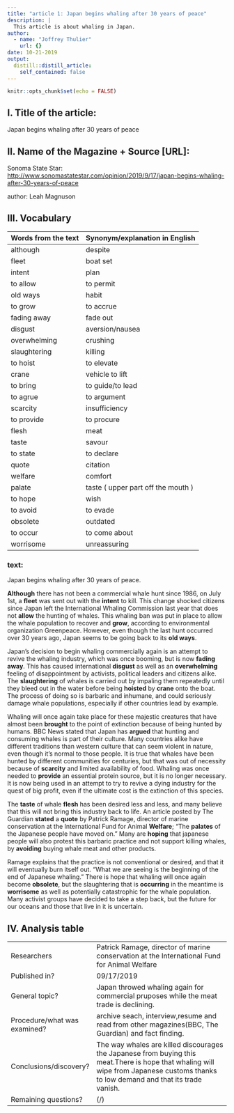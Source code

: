 ```yaml
---
title: "article 1: Japan begins whaling after 30 years of peace"
description: |
  This article is about whaling in Japan.
author: 
  - name: "Joffrey Thulier"
    url: {}
date: 10-21-2019
output:
  distill::distill_article:
    self_contained: false
---
```


```r
knitr::opts_chunk$set(echo = FALSE)
```

## I. Title of the article: 

Japan begins whaling after 30 years of peace

## II. Name of the Magazine + Source [URL]:

Sonoma State Star: <http://www.sonomastatestar.com/opinion/2019/9/17/japan-begins-whaling-after-30-years-of-peace>

author: Leah Magnuson


##  III. Vocabulary 

| Words from the text | Synonym/explanation in English |
| ------------------- | ------------------------------ |
| although   | despite                   |
| fleet| boat set         |
| intent |plan |
| to allow | to permit |
| old ways | habit |
| to grow | to accrue |
| fading away | fade out |
| disgust | aversion/nausea |
| overwhelming | crushing |
| slaughtering | killing |
| to hoist | to elevate |
| crane | vehicle to lift |
| to bring | to guide/to lead |
| to agrue | to argument |
| scarcity | insufficiency |
| to provide | to procure |
| flesh | meat |
| taste | savour |
| to state | to declare |
| quote | citation |
| welfare | comfort |
| palate | taste ( upper part off the mouth )
| to hope | wish |
| to avoid | to evade |
| obsolete | outdated |
| to occur | to come about |
| worrisome | unreassuring |


### text: 

Japan begins whaling after 30 years of peace.

**Although** there has not been a commercial whale hunt since 1986, on July 1st, a **fleet** was sent out with the **intent** to kill. This change shocked citizens since Japan left the International Whaling Commission last year that does not **allow** the hunting of whales. This whaling ban was put in place to allow the whale population to recover and **grow**, according to environmental organization Greenpeace. However, even though the last hunt occurred over 30 years ago, Japan seems to be going back to its **old ways**.

Japan’s decision to begin whaling commercially again is an attempt to revive the whaling industry, which was once booming, but is now **fading away**. This has caused international **disgust** as well as an **overwhelming** feeling of disappointment by activists, political leaders and citizens alike. The **slaughtering** of whales is carried out by impaling them repeatedly until they bleed out in the water before being **hoisted** by **crane** onto the boat. The process of doing so is barbaric and inhumane, and could seriously damage whale populations, especially if other countries lead by example.

Whaling will once again take place for these majestic creatures that have almost been **brought** to the point of extinction because of being hunted by humans. BBC News stated that Japan has **argued** that hunting and consuming whales is part of their culture. Many countries alike have different traditions than western culture that can seem violent in nature, even though it’s normal to those people. It is true that whales have been hunted by different communities for centuries, but that was out of necessity because of **scarcity** and limited availability of food. Whaling was once needed to **provide** an essential protein source, but it is no longer necessary. It is now being used in an attempt to try to revive a dying industry for the quest of big profit, even if the ultimate cost is the extinction of this species. 

The **taste** of whale **flesh** has been desired less and less, and many believe that this will not bring this industry back to life. An article posted by The Guardian **stated** a **quote** by Patrick Ramage, director of marine conservation at the International Fund for Animal **Welfare**; “The **palates** of the Japanese people have moved on.” Many are **hoping** that japanese people will also protest this barbaric practice and not support killing whales, by **avoiding** buying whale meat and other products. 

Ramage explains that the practice is not conventional or desired, and that it will eventually burn itself out. “What we are seeing is the beginning of the end of Japanese whaling.” There is hope that whaling will once again become **obsolete**, but the slaughtering that is **occurring** in the meantime is **worrisome** as well as potentially catastrophic for the whale population. Many activist groups have decided to take a step back, but the future for our oceans and those that live in it is uncertain. 



## IV. Analysis table 

|                              |                                                                     |
| ---------------------------- | ------------------------------------------------------------------- |
| Researchers                  | Patrick Ramage, director of marine conservation at the International Fund for Animal Welfare           |
| Published in?                | 09/17/2019                                                       |
| General topic?               | Japan throwed whaling again for commercial pruposes while the meat trade is declining.|
| Procedure/what was examined? | archive seach, interview,resume and read from other magazines(BBC, The Guardian) and fact finding. |
| Conclusions/discovery?       |  The way whales are killed discourages the Japanese from buying this meat.There is hope that whaling will wipe from Japanese customs thanks to low demand and that its trade vanish.      |
| Remaining questions?         | (/) |

